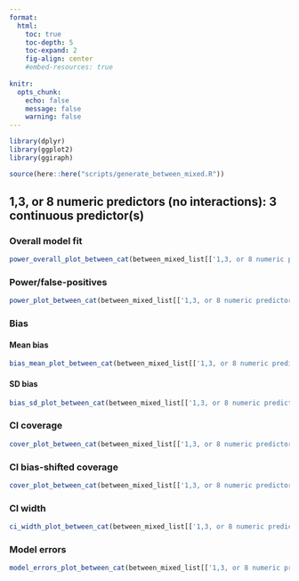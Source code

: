 ```yaml
---
format: 
  html:
    toc: true
    toc-depth: 5
    toc-expand: 2
    fig-align: center
    #embed-resources: true
    
knitr: 
  opts_chunk: 
    echo: false
    message: false
    warning: false
---
```


```r
library(dplyr)
library(ggplot2)
library(ggiraph)
```

```r
source(here::here("scripts/generate_between_mixed.R"))
```



## 1,3, or 8 numeric predictors (no interactions): 3 continuous predictor(s)

### Overall model fit

```r
power_overall_plot_between_cat(between_mixed_list[['1,3, or 8 numeric predictors (no interactions)']]$sim_df_overall_sum |> dplyr::filter(n_cont_preds ==3))
```



### Power/false-positives

```r
power_plot_between_cat(between_mixed_list[['1,3, or 8 numeric predictors (no interactions)']]$sim_df_power_sum |> dplyr::filter(n_cont_preds ==3))
```



### Bias 

#### Mean bias 

```r
bias_mean_plot_between_cat(between_mixed_list[['1,3, or 8 numeric predictors (no interactions)']]$sim_df_bias_sum |> dplyr::filter(n_cont_preds ==3))
```



#### SD bias 

```r
bias_sd_plot_between_cat(between_mixed_list[['1,3, or 8 numeric predictors (no interactions)']]$sim_df_bias_sum |> dplyr::filter(n_cont_preds ==3))
```



### CI coverage

```r
cover_plot_between_cat(between_mixed_list[['1,3, or 8 numeric predictors (no interactions)']]$sim_df_cover_sum |> dplyr::filter(n_cont_preds ==3))
```



### CI bias-shifted coverage

```r
cover_plot_between_cat(between_mixed_list[['1,3, or 8 numeric predictors (no interactions)']]$sim_df_cover_shift_sum |> dplyr::filter(n_cont_preds ==3))
```



### CI width

```r
ci_width_plot_between_cat(between_mixed_list[['1,3, or 8 numeric predictors (no interactions)']]$sim_df_ci_width_sum |> dplyr::filter(n_cont_preds ==3))
```



### Model errors

```r
model_errors_plot_between_cat(between_mixed_list[['1,3, or 8 numeric predictors (no interactions)']]$sim_df_model_errors_sum |> dplyr::filter(n_cont_preds ==3))
```




